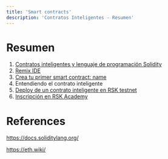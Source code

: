 ---
title: 'Smart contracts'
description: 'Contratos Inteligentes - Resumen'
---

# Resumen

1. [Contratos inteligentes y lenguaje de programación Solidity](/courses/dev/02/introduction)
2. [Remix IDE](/courses/dev/02/remix)
3. [Crea tu primer smart contract: name](/courses/dev/02/smart-contract-name)
4. Entendiendo el contrato inteligente
5. [Deploy de un contrato inteligente en RSK testnet](/courses/dev/02/publish-on-rsk-testnet)
6. [Inscripción en RSK Academy](/courses/dev/02/subscribe-to-academy)

# References

https://docs.soliditylang.org/

https://eth.wiki/
